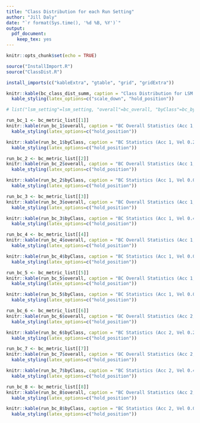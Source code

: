 ```yaml
---
title: "Class Distribution for each Run Setting"
author: "Jill Daly"
date: "`r format(Sys.time(), '%d %B, %Y')`"
output:  
  pdf_document: 
    keep_tex: yes
---
```


```r
knitr::opts_chunk$set(echo = TRUE)
```

```r
source("InstallImport.R")
source("ClassDist.R")

install_imports(c("kableExtra", "gtable", "grid", "gridExtra"))

```



```r
knitr::kable(bc_class_dist_summ, caption = "Class Distribution for LSM State Labels", booktabs=TRUE)%>% 
  kable_styling(latex_options=c("scale_down", "hold_position"))

```



```r
# list("lsm_setting"=lsm_setting, "overall"=bc_overall, "byClass"=bc_byClass, "cm"=bc_table)

run_bc_1 <- bc_metric_list[[1]]
knitr::kable(run_bc_1$overall, caption = "BC Overall Statistics (Acc 1, Vel 0.2)", booktabs=TRUE)%>% 
  kable_styling(latex_options=c("hold_position"))

knitr::kable(run_bc_1$byClass, caption = "BC Statistics (Acc 1, Vel 0.2)", booktabs=TRUE)%>% 
  kable_styling(latex_options=c("hold_position"))

run_bc_2 <- bc_metric_list[[2]]
knitr::kable(run_bc_2$overall, caption = "BC Overall Statistics (Acc 1, Vel 0.03)", booktabs=TRUE)%>% 
  kable_styling(latex_options=c("hold_position"))

knitr::kable(run_bc_2$byClass, caption = "BC Statistics (Acc 1, Vel 0.03)", booktabs=TRUE)%>% 
  kable_styling(latex_options=c("hold_position"))

run_bc_3 <- bc_metric_list[[3]]
knitr::kable(run_bc_3$overall, caption = "BC Overall Statistics (Acc 1, Vel 0.4)", booktabs=TRUE)%>% 
  kable_styling(latex_options=c("hold_position"))

knitr::kable(run_bc_3$byClass, caption = "BC Statistics (Acc 1, Vel 0.4)", booktabs=TRUE)%>% 
  kable_styling(latex_options=c("hold_position"))

run_bc_4 <- bc_metric_list[[4]]
knitr::kable(run_bc_4$overall, caption = "BC Overall Statistics (Acc 1, Vel 0.06)", booktabs=TRUE)%>% 
  kable_styling(latex_options=c("hold_position"))

knitr::kable(run_bc_4$byClass, caption = "BC Statistics (Acc 1, Vel 0.06)", booktabs=TRUE)%>% 
  kable_styling(latex_options=c("hold_position"))

run_bc_5 <- bc_metric_list[[5]]
knitr::kable(run_bc_5$overall, caption = "BC Overall Statistics (Acc 1, Vel 0.0135)", booktabs=TRUE)%>% 
  kable_styling(latex_options=c("hold_position"))

knitr::kable(run_bc_5$byClass, caption = "BC Statistics (Acc 1, Vel 0.0135)", booktabs=TRUE)%>% 
  kable_styling(latex_options=c("hold_position"))

run_bc_6 <- bc_metric_list[[6]]
knitr::kable(run_bc_6$overall, caption = "BC Overall Statistics (Acc 2, Vel 0.2)", booktabs=TRUE)%>% 
  kable_styling(latex_options=c("hold_position"))

knitr::kable(run_bc_6$byClass, caption = "BC Statistics (Acc 2, Vel 0.2)", booktabs=TRUE)%>% 
  kable_styling(latex_options=c("hold_position"))

run_bc_7 <- bc_metric_list[[7]]
knitr::kable(run_bc_7$overall, caption = "BC Overall Statistics (Acc 2, Vel 0.4)", booktabs=TRUE)%>% 
  kable_styling(latex_options=c("hold_position"))

knitr::kable(run_bc_7$byClass, caption = "BC Statistics (Acc 2, Vel 0.4)", booktabs=TRUE)%>% 
  kable_styling(latex_options=c("hold_position"))

run_bc_8 <- bc_metric_list[[8]]
knitr::kable(run_bc_8$overall, caption = "BC Overall Statistics (Acc 2, Vel 0.06)", booktabs=TRUE)%>% 
  kable_styling(latex_options=c("hold_position"))

knitr::kable(run_bc_8$byClass, caption = "BC Statistics (Acc 2, Vel 0.06)", booktabs=TRUE)%>% 
  kable_styling(latex_options=c("hold_position"))

```


